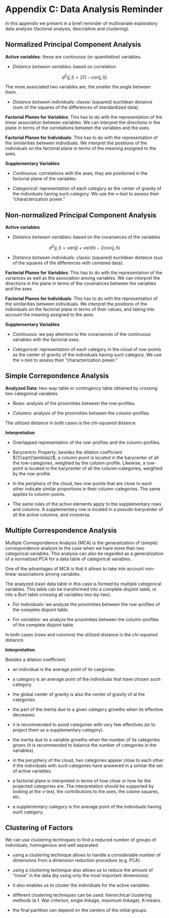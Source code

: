 # Appendix C: Data Analysis Reminder {#appendixc}

In this appendix we present in a brief reminder of multivariate exploratory data analysis (factorial analysis, descriptive and clustering).


## Normalized Principal Component Analysis

__Active variables__: these are continuous (or quantitative) variables.

- _Distance between variables_: based on correlation

$$
d^2(j,l) = 2(1 - cor(j,l))
$$

The more associated two variables are, the smaller the angle between them.

- _Distance between individuals_: classic (squared) euclidean distance (sum of the squares of the differences of standardized data).


__Factorial Planes for Variables__: This has to do with the representation of the linear association between variables. We can interpret the directions in the plane in terms of the correlations between the variables and the axes.

__Factorial Planes for Individuals__: This has to do with the representation of the similarities between individuals. We interpret the positions of the individuals on the factorial plane in terms of the meaning assigned to the axes.


__Supplementary Variables__

- _Continuous_: correlations with the axes; they are positioned in the factorial plane of the variables.

- _Categorical_: representation of each category as the center of gravity of the individuals having such category. We use the v-test to assess their "characterization power."



## Non-normalized Principal Component Analysis

__Active variables__

- _Distance between variables_: based on the covariances of the variables

$$
d^2(j,l) = var(j) + var(h) - 2 cov(j,h)
$$

- _Distance between individuals_: classic (squared) euclidean distance (sus of the squares of the differences with centered data).


__Factorial Planes for Variables__: This has to do with the representation of the variances as well as the association among variables. We can interpret the directions in the plane in terms of the covariances between the variables and the axes.

__Factorial Planes for Individuals__: This has to do with the representation of the similarities between individuals. We interpret the positions of the individuals on the factorial plane in terms of their values, and taking into account the meaning assigned to the axes.


__Supplementary Variables__

- _Continuous_: we pay attention to the covariances of the continuous variables with the factorial axes.

- _Categorical_: representation of each category in the cloud of row-points as the center of gravity of the individuals having such category. We use the v-test to assess their "characterization power."



## Simple Correpondence Analysis

__Analyzed Data__: two-way table or contingency table obtained by crossing two categorical variables.

- _Rows_: analysis of the proximities between the row-profiles.

- _Columns_: analysis of the proximities between the column-profiles.

The utilized distance in both cases is the _chi-squared_ distance.


__Interpretation__

- Overlapped representation of the row-profiles and the column-profiles.

- Barycentric Property: besides the dilation coefficient $(1/\sqrt{\lambda})$, a column-point is located in the barycenter of all the row-categories, weighted by the column-profile. Likewise, a row-point is located in the barycenter of all the column-categories, weighted by the row-profile.

- In the periphery of the cloud, two row-points that are close to each other indicate similar proportions in their column-categories. The same applies to column-points.

- The same rules of the active elements apply to the supplementary rows and columns. A supplementary row is located in a pseudo-barycenter of all the active columns, and viceversa.



## Multiple Correspondence Analysis

Multiple Correspondence Analysis (MCA) is the generalization of (simple) correspondence analysis to the case when we have more than two categorical variables. This analysis can also be regarded as a generalization of a normalized PCA for a data table of categorical variables.

One of the advantages of MCA is that it allows to take into account non-linear associations among variables.

The analyzed (raw) data table in this case is formed by multiple categorical variables. This table can be transformed into a complete disjoint table, or into a Burt table crossing all variables two-by-two).

- _For individuals_: we analyze the proximities between the row-profiles of the complete disjoint table.

- _For variables_: we analyze the proximities between the column-profiles of the complete disjoint table.

In both cases (rows and columns) the utilized distance is the _chi-squared_ distance.


__Interpretation__

Besides a dilation coefficient:

- an individual is the average point of its caegories.

- a category is an average point of the individuals that have chosen such category.

- the global center of gravity is also the center of gravity of al the categories.

- the part of the inertia due to a given category growths when its effective decreases.

- it is recommended to avoid categories with very few effectives (or to project them as a supplementary category).

- the inertia due to a variable growths when the number of its categories grows (it is recommended to balance the number of categories in the variables).

- in the peryphery of the cloud, two categories appear close to each other 
if the individuals with such categories have answered in a similar the set of active variables.

- a factorial plane is interpreted in terms of how close or how far the projected categories are. The interpretation should be supported by looking at the v-test, the contributions to the axes, the cosine squares, etc.

- a supplementary category is the average point of the individuals having such category.



## Clustering of Factors

We can use clustering techniques to find a reduced number of groups of individuals, homogenous and well separated. 

- using a clustering technique allows to handle a considerable number of dimensions from a dimension reduction procedure (e.g. PCA).

- using a clustering technique also allows us to reduce the amount of "noise" in the data (by using only the most important dimensions).

- it also enables us to cluster the individuals for the active variables.

- different clustering techniques can be used: hierarchical clustering methods (e.f. War criterion, single linkage, maximum linkage), K-means.

- the final partition can depend on the centers of the initial groups.

